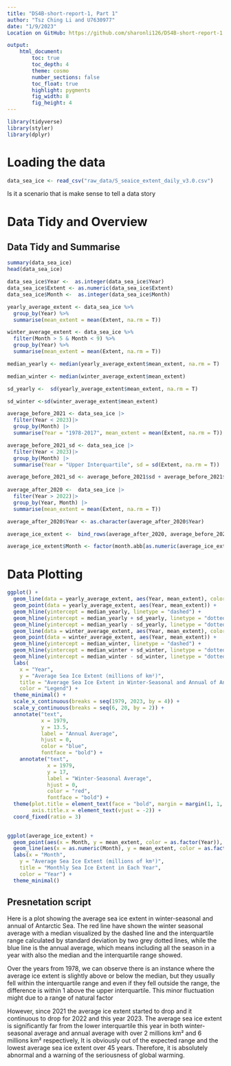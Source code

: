 ```yaml
---
title: "DS4B-short-report-1, Part 1"
author: "Tsz Ching Li and U7630977"
date: "1/9/2023"
Location on GitHub: https://github.com/sharonli126/DS4B-short-report-1 

output:  
    html_document:
        toc: true
        toc_depth: 4
        theme: cosmo
        number_sections: false
        toc_float: true
        highlight: pygments
        fig_width: 8
        fig_height: 4
---
```

```r
library(tidyverse)
library(styler)
library(dplyr)
```

# Loading the data
```r
data_sea_ice <- read_csv("raw_data/S_seaice_extent_daily_v3.0.csv")
```

Is it a scenario that is make sense to tell a data story

#  Data Tidy and Overview

## Data Tidy and Summarise
```r
summary(data_sea_ice)
head(data_sea_ice)
```

```r
data_sea_ice$Year <-  as.integer(data_sea_ice$Year)
data_sea_ice$Extent <- as.numeric(data_sea_ice$Extent)
data_sea_ice$Month <-  as.integer(data_sea_ice$Month)
```

```r
yearly_average_extent <- data_sea_ice %>%
  group_by(Year) %>%
  summarise(mean_extent = mean(Extent, na.rm = T))

winter_average_extent <- data_sea_ice %>%
  filter(Month > 5 & Month < 9) %>% 
  group_by(Year) %>%
  summarise(mean_extent = mean(Extent, na.rm = T))

median_yearly <- median(yearly_average_extent$mean_extent, na.rm = T)

median_winter <- median(winter_average_extent$mean_extent)

sd_yearly <-  sd(yearly_average_extent$mean_extent, na.rm = T)

sd_winter <-sd(winter_average_extent$mean_extent)

average_before_2021 <- data_sea_ice |>
  filter(Year < 2023)|>
  group_by(Month) |>
  summarise(Year = "1978-2017", mean_extent = mean(Extent, na.rm = T))

average_before_2021_sd <- data_sea_ice |>
  filter(Year < 2023)|>
  group_by(Month) |>
  summarise(Year = "Upper Interquartile", sd = sd(Extent, na.rm = T))

average_before_2021_sd <- average_before_2021$sd + average_before_2021$mean_extent
  
average_after_2020 <-  data_sea_ice |>
  filter(Year > 2022)|>
  group_by(Year, Month) |>
  summarise(mean_extent = mean(Extent, na.rm = T))

average_after_2020$Year <- as.character(average_after_2020$Year)

average_ice_extent <-  bind_rows(average_after_2020, average_before_2021)

average_ice_extent$Month <- factor(month.abb[as.numeric(average_ice_extent$Month)], levels = month.abb)

```


# Data Plotting
```r
ggplot() +
  geom_line(data = yearly_average_extent, aes(Year, mean_extent), color = "blue") + 
  geom_point(data = yearly_average_extent, aes(Year, mean_extent)) +
  geom_hline(yintercept = median_yearly, linetype = "dashed") +
  geom_hline(yintercept = median_yearly + sd_yearly, linetype = "dotted", color = "darkgrey") +
  geom_hline(yintercept = median_yearly - sd_yearly, linetype = "dotted", color = "darkgrey") +
  geom_line(data = winter_average_extent, aes(Year, mean_extent), color = "red") + 
  geom_point(data = winter_average_extent, aes(Year, mean_extent)) +
  geom_hline(yintercept = median_winter, linetype = "dashed") +
  geom_hline(yintercept = median_winter + sd_winter, linetype = "dotted", color = "darkgrey") +
  geom_hline(yintercept = median_winter - sd_winter, linetype = "dotted", color = "darkgrey") +
  labs(
    x = "Year",
    y = "Average Sea Ice Extent (millions of km²)",
    title = "Average Sea Ice Extent in Winter-Seasonal and Annual of Antarctic Sea",
    color = "Legend") +
  theme_minimal() +
  scale_x_continuous(breaks = seq(1979, 2023, by = 4)) +
  scale_y_continuous(breaks = seq(6, 20, by = 2)) +
  annotate("text", 
           x = 1979, 
           y = 13.5, 
           label = "Annual Average", 
           hjust = 0, 
           color = "blue",
           fontface = "bold") +
    annotate("text", 
             x = 1979,
             y = 17,
             label = "Winter-Seasonal Average", 
             hjust = 0, 
             color = "red", 
             fontface = "bold") +
  theme(plot.title = element_text(face = "bold", margin = margin(1, 1, .5, 1, "cm")), 
        axis.title.x = element_text(vjust = -2)) +
  coord_fixed(ratio = 3)
  
```

```r
ggplot(average_ice_extent) +
  geom_point(aes(x = Month, y = mean_extent, color = as.factor(Year)), size = 1) +
  geom_line(aes(x = as.numeric(Month), y = mean_extent, color = as.factor(Year))) +
  labs(x = "Month",
    y = "Average Sea Ice Extent (millions of km²)",
    title = "Monthly Sea Ice Extent in Each Year", 
    color = "Year") +
  theme_minimal()
```


## Presnetation script
Here is a plot showing the average sea ice extent in winter-seasonal and annual of Antarctic Sea. The red line have shown the winter seasonal average with a median visualized by the dashed line and the interquartile range calculated by standard deviation by two grey dotted lines, while the blue line is the annual average, which means including all the season in a year with also the median and the interquartile range showed.

Over the years from 1978, we can observe there is an instance where the average ice extent is slightly above or below the median, but they usually fell within the interquartile range and even if they fell outside the range, the difference is within 1 above the upper interquartile. This minor fluctuation might due to a range of natural factor 

However, since 2021 the average ice extent started to drop and it continuous to drop for 2022 and this year 2023. The average sea ice extent is significantly far from the lower interquartile this year in both winter-seasonal average and annual average with over 2 millions km² and 6 millions km² respectively, It is obviously out of the expected range and the lowest average sea ice extent over 45 years. Therefore, it is absolutely abnormal and a warning of the seriousness of global warming.


